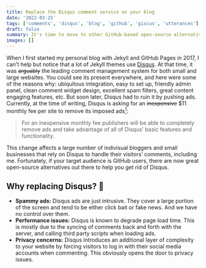 ```yaml
---
title: Replace the Disqus comment service on your blog
date: '2022-03-25'
tags: ['comments', 'disqus', 'blog', 'github', 'giscus', 'utterances']
draft: false
summary: It's time to move to other GitHub-based open-source alternatives...
images: []
---
```


When I first started my personal blog with Jekyll and GitHub Pages in 2017, I can't help but notice that a lot of Jekyll themes use [Disqus](https://disqus.com/). At that time, it was ~~arguably~~ the leading comment management system for both small and large websites. You could see its present everywhere, and here were some of the reasons why: ubiquitous integration, easy to set up, friendly admin panel, clean comment widget design, excellent spam filters, great content engaging features, etc. But soon later, Disqus had to ruin it by pushing ads. Currently, at the time of writing, Disqus is asking for an ~~inexpensive~~ $11 monthly fee per site to remove its imposed ads[^1]:

[^1]: Disqus: https://blog.disqus.com/our-plans-for-2017

> For an inexpensive monthly fee publishers will be able to completely remove ads and take advantage of all of Disqus’ basic features and functionality.

This change affects a large number of indivisual bloggers and small businesses that rely on Disqus to handle their visitors’ comments, including me. Fortunately, if your target audience is GitHub users, there are now great open-source alternatives out there to help you get rid of Disqus.

## Why replacing Disqus? 🧐

- **Spammy ads:** Disqus ads are just intrusive. They cover a large portion of the screen and tend to be either click bait or fake news. And we have no control over them.
- **Performance issues:** Disqus is known to degrade page load time. This is mostly due to the syncing of comments back and forth with the server, and calling third party scripts when loading ads.
- **Privacy concerns:** Disqus introduces an additional layer of complexity to your website by forcing visitors to log in with their social media accounts when commenting. This obviously opens the door to privacy issues.

## The replacements

Okay, so now we're talking. What are the other options that we have?

| Name                                | Description                                                                                                                                                                                                    |
| ----------------------------------- | -------------------------------------------------------------------------------------------------------------------------------------------------------------------------------------------------------------- |
| [giscus](https://giscus.app/)       | My preferred choice. It relies on GitHub new feature, Discussions, which means that it supports replies on comments and other cool features.                                                                   |
| [utterances](https://utteranc.es/)  | A lightweight comments widget built on top of GitHub Issues. It is one of the most widely used alternatives out there. However, given enough time, it might flood your repository’s Issues page with comments. |
| [Gitalk](https://gitalk.github.io/) | A modern component based on GitHub Issues and Preact. It supports cool features such as Facebook-like distraction free mode, hotkeys, and automatic language localization.                                     |

**Note:** These GitHub-based solutions are ideal for sites with an audience that skews towards developers who already have a GitHub account.

## Setting up Giscus

My blog is powered by Next.js but [giscus](https://giscus.app/) should play nice with any technology stack out there. It utilizes GitHub Discussions as a backing data store. One significant advantage of Giscus concerning other GitHub-based commenting systems is that repository Discussions are more suitable for comments. For example, it supports comments replies, more engaging discussion reactions, and is easier to moderate. In addition, it is lightweight, easy to configure, and secure. With Giscus, there is no need to worry about GitHub API rate limits, managing server-side code, manually linking blog posts to issues, or forcing users to leave your site to post a comment.

To set up Giscus, the GitHub repo has to meet only three requirement:

1. The repo is [public](https://docs.github.com/en/github/administering-a-repository/managing-repository-settings/setting-repository-visibility#making-a-repository-public)
2. The [giscus](https://giscus.app/) app is installed on the repository
3. The Discussions feature is [enabled](https://docs.github.com/en/github/administering-a-repository/managing-repository-settings/enabling-or-disabling-github-discussions-for-a-repository)

To insert **giscus**, just add the following code where you want the comments to be displayed.

```html {3-6} showLineNumbers
<script
  src="https://giscus.app/client.js"
  data-repo="REPOSITORY_NAME"
  data-repo-id="REPOSITORY_ID"
  data-category="CATEGORY_NAME"
  data-category-id="CATEGORY_ID"
  data-mapping="pathname"
  data-reactions-enabled="1"
  data-emit-metadata="0"
  data-input-position="bottom"
  data-theme="light"
  data-lang="en"
  crossorigin="anonymous"
  async
></script>
```

Let's break down the variables:

- `REPOSITORY_NAME`: The name of the repository. Something like `giscus/giscus`.
- `CATEGORY_NAME`: The name of the category. Something like `Anouncements`.
- `REPOSITORY_ID` and `CATEGORY_ID`: Now these IDs you probably can't find in GitHub's UI. The app's homepage does not mention exactly how to get these either. To have these IDs, you have to [configure **giscus** for your repository](https://github.com/apps/giscus) first. Then you can come back to [giscus](https://giscus.app/) and type your repository name and choose the category in the dropdown. That's when you'll see the IDs at the end of the form.

## Conclusion

So that was how I quit Discus and used **giscus** instead. I'm glad I did. And I think you should too.
